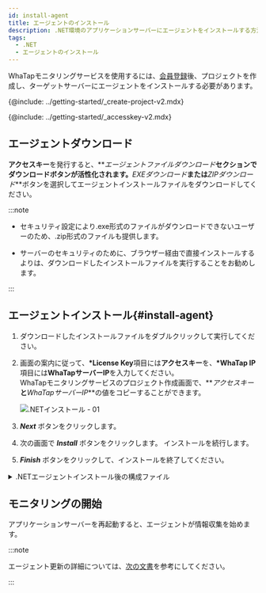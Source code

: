 ```yaml
---
id: install-agent
title: エージェントのインストール
description: .NET環境のアプリケーションサーバーにエージェントをインストールする方法を提供します。
tags:
  - .NET
  - エージェントのインストール
---
```



WhaTapモニタリングサービスを使用するには、[会員登録](https://www.whatap.io/ko/signup/)後、プロジェクトを作成し、ターゲットサーバーにエージェントをインストールする必要があります。

{@include: ../getting-started/_create-project-v2.mdx} 

{@include: ../getting-started/_accesskey-v2.mdx}

## エージェントダウンロード

**アクセスキー**を発行すると、**_エージェントファイルダウンロード_**セクションでダウンロードボタンが活性化されます。**_EXEダウンロード_**または**_ZIPダウンロード_**ボタンを選択してエージェントインストールファイルをダウンロードしてください。

:::note

-   セキュリティ設定により.exe形式のファイルがダウンロードできないユーザーのため、.zip形式のファイルも提供します。

-   サーバーのセキュリティのために、ブラウザー経由で直接インストールするよりは、ダウンロードしたインストールファイルを実行することをお勧めします。

:::

## エージェントインストール{#install-agent}

1.  ダウンロードしたインストールファイルをダブルクリックして実行してください。

2.  画面の案内に従って、**\*License Key**項目には**アクセスキー**を、**\*WhaTap IP**項目には**WhaTapサーバーIP**を入力してください。<br/>WhaTapモニタリングサービスのプロジェクト作成画面で、**_アクセスキー_**と**_WhaTapサーバーIP_**の値をコピーすることができます。

    ![.NETインストール - 01](https://img.whatap.io/media/agent_dotnet/install/agent_install_02.png)

3.  **_Next_** ボタンをクリックします。

4.  次の画面で **_Install_** ボタンをクリックします。 インストールを続行します。

5.  **_Finish_** ボタンをクリックして、インストールを終了してください。

<details>
<summary>.NETエージェントインストール後の構成ファイル</summary>

モニタリング情報を収集するためのトレーサー、収集した情報をサーバーに転送するためのエージェントで構成します。

-   _WhaTap.ClrProfiler.dll_：.NET CLR Profilerです。.NETトレーシングAPIと接続されます。

-   _WhaTap.Trace.dll_：プロファイラーから転送するデータを処理し、エージェントに転送します。

-   _whatap_dotnet.exe_：エージェント、トレーサーから転送された情報を収集サーバーに転送するプログラムです。

-   _whatap.conf_：エージェントの環境設定ファイルです。

</details>

## モニタリングの開始

アプリケーションサーバーを再起動すると、エージェントが情報収集を始めます。

:::note

エージェント更新の詳細については、[次の文書](agent-manage)を参考にしてください。

:::

